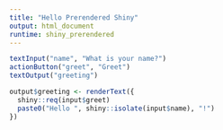 ```yaml
---
title: "Hello Prerendered Shiny"
output: html_document
runtime: shiny_prerendered
---
```


```r
textInput("name", "What is your name?")
actionButton("greet", "Greet")
textOutput("greeting")
```

```r
output$greeting <- renderText({
  shiny::req(input$greet)
  paste0("Hello ", shiny::isolate(input$name), "!")
})
```
